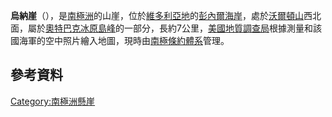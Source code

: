 {{coord|72|27|S|160|9|E|display=title}}

'''烏納崖'''（{{lang-en|Oona Cliff}}），是[[南極洲|南極洲]]的山崖，位於[[維多利亞地|維多利亞地]]的[[彭內爾海岸|彭內爾海岸]]，處於[[沃爾頓山|沃爾頓山]]西北面，屬於[[奧特巴克冰原島峰|奧特巴克冰原島峰]]的一部分，長約7公里，[[美國地質調查局|美國地質調查局]]根據測量和該國海軍的空中照片繪入地圖，現時由[[南極條約體系|南極條約體系]]管理。

==參考資料==
{{usgs-gazetteer}}

[[Category:南極洲懸崖|Category:南極洲懸崖]]


{{Antarctica-geo-stub}}